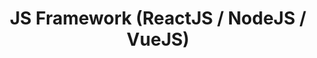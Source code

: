 ---
title: "JS Framework (ReactJS / NodeJS / VueJS)"
percentage: '80'
category: "tool"
sequence: "03"
---